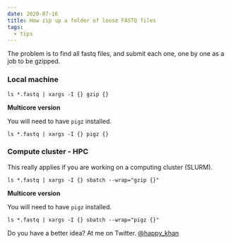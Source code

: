 ```yaml
---
date: 2020-07-16
title: How zip up a folder of loose FASTQ files
tags:
  - tips
---
```

The problem is to find all fastq files, and submit each one, one by one as a job to be gzipped.

### Local machine
```
ls *.fastq | xargs -I {} gzip {}
```

**Multicore version** 

You will need to have `pigz` installed. 

```
ls *.fastq | xargs -I {} pigz {}
```

### Compute cluster - HPC
This really applies if you are working on a computing cluster (SLURM). 

```
ls *.fastq | xargs -I {} sbatch --wrap="gzip {}"
```

**Multicore version** 

You will need to have `pigz` installed. 

```
ls *.fastq | xargs -I {} sbatch --wrap="pigz {}"
```

Do you have a better idea? At me on Twitter. [@happy_khan](https://twitter.com/happy_khan)